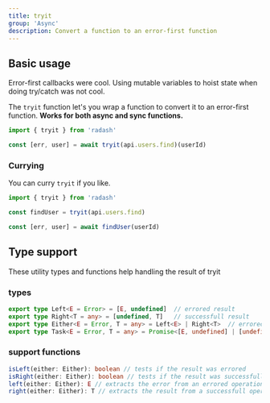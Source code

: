 ```yaml
---
title: tryit
group: 'Async'
description: Convert a function to an error-first function
---
```


## Basic usage

Error-first callbacks were cool. Using mutable variables to hoist state when doing try/catch was not cool.

The `tryit` function let's you wrap a function to convert it to an error-first function. **Works for both async and sync functions.**

```ts
import { tryit } from 'radash'

const [err, user] = await tryit(api.users.find)(userId)
```

### Currying

You can curry `tryit` if you like.

```ts
import { tryit } from 'radash'

const findUser = tryit(api.users.find)

const [err, user] = await findUser(userId)
```

## Type support

These utility types and functions help handling the result of tryit

### types

```ts
export type Left<E = Error> = [E, undefined]  // errored result
export type Right<T = any> = [undefined, T]   // successfull result
export type Either<E = Error, T = any> = Left<E> | Right<T>  // errored or successfull result
export type Task<E = Error, T = any> = Promise<[E, undefined] | [undefined, Awaited<T>]>  // async Either
```

### support functions
```ts
isLeft(either: Either): boolean // tests if the result was errored
isRight(either: Either): boolean // tests if the result was successfull
left(either: Either): E // extracts the error from an errored operation
right(either: Either): T // extracts the result from a successfull operation
```
